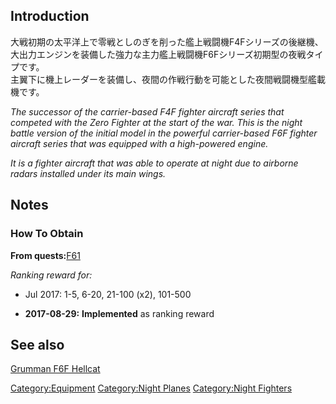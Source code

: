 {{EquipmentInfo|254}}

==Introduction==
大戦初期の太平洋上で零戦としのぎを削った艦上戦闘機F4Fシリーズの後継機、大出力エンジンを装備した強力な主力艦上戦闘機F6Fシリーズ初期型の夜戦タイプです。<br>
主翼下に機上レーダーを装備し、夜間の作戦行動を可能とした夜間戦闘機型艦載機です。

''The successor of the carrier-based F4F fighter aircraft series that competed with the Zero Fighter at the start of the war. This is the night battle version of the initial model in the powerful carrier-based F6F fighter aircraft series that was equipped with a high-powered engine.''

''It is a fighter aircraft that was able to operate at night due to airborne radars installed under its main wings.''

==Notes==
<div class="mw-collapsible"><h3>How To Obtain</h3>
<div class="mw-collapsible-content">
'''From quests: '''[[Quests#F61|F61]]

''Ranking reward for:''
* Jul 2017: 1-5, 6-20, 21-100 (x2), 101-500

</div></div>


<div class="mw-collapsible><h3>Updates History</h3>
<div class="mw-collapsible-content>
* '''2017-08-29:''' '''Implemented''' as ranking reward
</div></div>

==See also==
[[wikipedia:Grumman F6F Hellcat#F6F-3N|Grumman F6F Hellcat]]
{{Equipmentlist}}
[[Category:Equipment]]
[[Category:Night Planes]]
[[Category:Night Fighters]]